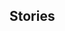 {{EventTabs}}
==Stories==
{{TPRGT Story
|character          = Rosaria
|time               = 2023-01-24
|zh                 = 
;今天是罗莎莉亚的生日哦，我们快去为她庆祝吧！
:'''派蒙：'''城里的酒馆都找了一遍，难道她出城工作去了？我们再找找！希望罗莎莉亚喜欢烤肉卷…
:'''派蒙：'''那边城墙上是不是她？
:'''派蒙：'''&mdash;&mdash;嗨！罗莎莉亚！
:'''罗莎莉亚：'''哦？是你们啊，早安。
:'''罗莎莉亚：'''今天的工作时间结束了，需要帮助的话明天再说吧。
:'''派蒙：'''不是的啦，听说今天是你的生日，我们是来给你送礼物的！
:'''旅行者：'''生日快乐。
:'''罗莎莉亚：'''嗯？独特的烤肉香气…谢谢，你们有心了。
:'''罗莎莉亚：'''我正要去喝杯早餐酒，没什么事的话一起来吧？
:'''罗莎莉亚：'''蒲公英酒配烤肉，真是不错的早餐…想喝点什么？我请客。
|dialogue_review_zh = 「想喝点什么？我请客。」
|en                 =
;Today is [[Rosaria]]'s birthday, let's go and celebrate with her!
:'''Paimon:''' We've searched all the taverns in the city... Maybe she's left the city for a job? Let's keep looking! Paimon sure hopes she likes [[Shawarma Wrap]]s...
:'''Paimon:''' Is that her by the city wall?
:'''Paimon:''' &mdash;Hi! Rosaria!
:'''Rosaria:''' Oh? It's you two. Morning.
:'''Rosaria:''' I'm done with work for today. Come look for me again tomorrow if you need help.
:'''Paimon:'''  We're not here for that! We heard that today was your birthday, so we came to give you a gift!
:'''Traveler:''' Happy birthday.
:'''Rosaria:''' Hmm? This unique fragrance of roasted meat... Thank you, this is very thoughtful.
:'''Rosaria:''' I was just about to go have a glass of breakfast wine. If you're free, perhaps you'd like to come along?
:'''Rosaria:''' Dandelion Wine paired with roasted meat makes for a pretty good breakfast... What would you like to drink? My treat.
|dialogue_review_en = "What would you like to drink? My treat."
}}